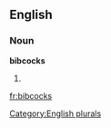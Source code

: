 ==English==

===Noun===
'''bibcocks'''

# {{plural of|[[bibcock]]}}

[[Category:English plurals]]

[[fr:bibcocks]]